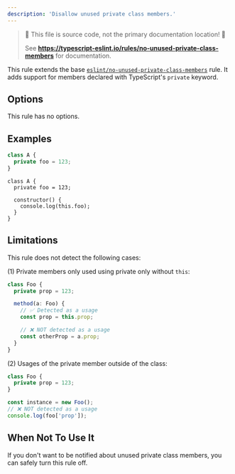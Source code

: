 ```yaml
---
description: 'Disallow unused private class members.'
---
```



> 🛑 This file is source code, not the primary documentation location! 🛑
>
> See **https://typescript-eslint.io/rules/no-unused-private-class-members** for documentation.

This rule extends the base [`eslint/no-unused-private-class-members`](https://eslint.org/docs/rules/no-unused-private-class-members) rule.
It adds support for members declared with TypeScript's `private` keyword.

## Options

This rule has no options.

## Examples

<Tabs>
<TabItem value="❌ Incorrect">

```ts
class A {
  private foo = 123;
}
```

</TabItem>
<TabItem value="✅ Correct">

```tsx
class A {
  private foo = 123;

  constructor() {
    console.log(this.foo);
  }
}
```

</TabItem>
</Tabs>

## Limitations

This rule does not detect the following cases:

(1) Private members only used using private only without `this`:

```ts
class Foo {
  private prop = 123;

  method(a: Foo) {
    // ✅ Detected as a usage
    const prop = this.prop;

    // ❌ NOT detected as a usage
    const otherProp = a.prop;
  }
}
```

(2) Usages of the private member outside of the class:

```ts
class Foo {
  private prop = 123;
}

const instance = new Foo();
// ❌ NOT detected as a usage
console.log(foo['prop']);
```

## When Not To Use It

If you don't want to be notified about unused private class members, you can safely turn this rule off.
